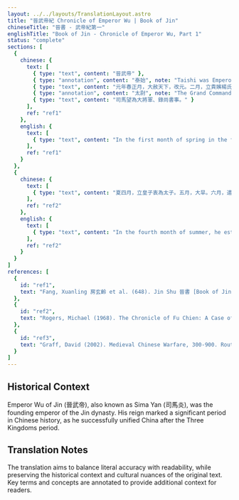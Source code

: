 ```yaml
---
layout: ../../layouts/TranslationLayout.astro
title: "晉武帝紀 Chronicle of Emperor Wu | Book of Jin"
chineseTitle: "晉書 - 武帝紀第一"
englishTitle: "Book of Jin - Chronicle of Emperor Wu, Part 1"
status: "complete"
sections: [
  {
    chinese: {
      text: [
        { type: "text", content: "晉武帝" },
        { type: "annotation", content: "泰始", note: "Taishi was Emperor Wu's first era name, spanning from 265 to 274 CE" },
        { type: "text", content: "元年春正月，大赦天下，改元。二月，立貴嬪楊氏為皇后。三月，以" },
        { type: "annotation", content: "太尉", note: "The Grand Commandant (太尉) was one of the Three Excellencies, the highest officials in the Han and Jin governmental structure" },
        { type: "text", content: "司馬望為大將軍、錄尚書事。" }
      ],
      ref: "ref1"
    },
    english: {
      text: [
        { type: "text", content: "In the first month of spring in the first year of Taishi (266 CE), Emperor Wu of Jin declared a general amnesty throughout the realm and changed the era name. In the second month, he elevated Noble Consort Yang to the position of Empress. In the third month, he appointed Grand Commandant Sima Wang as Grand General and Supervisor of the Imperial Secretariat." }
      ],
      ref: "ref1"
    }
  },
  {
    chinese: {
      text: [
        { type: "text", content: "夏四月，立皇子衷為太子。五月，大旱。六月，遣使巡行天下，覽察風俗，錄囚徒，覆按冤獄。" }
      ],
      ref: "ref2"
    },
    english: {
      text: [
        { type: "text", content: "In the fourth month of summer, he established Prince Zhong as Crown Prince. In the fifth month, there was a great drought. In the sixth month, he dispatched envoys to tour the realm, observe local customs, record the status of prisoners, and review cases of judicial injustice." }
      ],
      ref: "ref2"
    }
  }
]
references: [
  {
    id: "ref1",
    text: "Fang, Xuanling 房玄齡 et al. (648). Jin Shu 晉書 [Book of Jin]. Vol. 1."
  },
  {
    id: "ref2",
    text: "Rogers, Michael (1968). The Chronicle of Fu Chien: A Case of Exemplar History. University of California Press."
  },
  {
    id: "ref3",
    text: "Graff, David (2002). Medieval Chinese Warfare, 300-900. Routledge."
  }
]
---
```


## Historical Context

Emperor Wu of Jin (晉武帝), also known as Sima Yan (司馬炎), was the founding emperor of the Jin dynasty. His reign marked a significant period in Chinese history, as he successfully unified China after the Three Kingdoms period.

## Translation Notes

The translation aims to balance literal accuracy with readability, while preserving the historical context and cultural nuances of the original text. Key terms and concepts are annotated to provide additional context for readers.